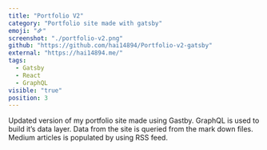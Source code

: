 ```yaml
---
title: "Portfolio V2"
category: "Portfolio site made with gatsby"
emoji: "🜸"
screenshot: "./portfolio-v2.png"
github: "https://github.com/hai14894/Portfolio-v2-gatsby"
external: "https://hai14894.me/"
tags:
  - Gatsby
  - React
  - GraphQL
visible: "true"
position: 3
---
```


Updated version of my portfolio site made using Gastby. GraphQL is used to build it’s data layer. Data from the site is queried from the mark down files. Medium articles is populated by using RSS feed.